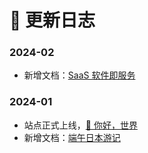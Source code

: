# 📔 更新日志

### 2024-02

* 新增文档：[SaaS 软件即服务](../product-design/saas.mdx)

### 2024-01

* 站点正式上线，[👋 你好，世界](../)
* 新增文档：[端午日本游记](../journey/japan-journey.mdx)